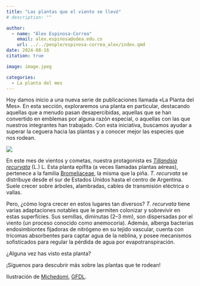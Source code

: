 ```yaml
---
title: "Las plantas que el viento se llevó"
# description: ""

author: 
  - name: "Álex Espinosa-Correa"
    email: alex.espinosa@udea.edu.co
    url: ../../people/espinosa-correa_alex/index.qmd
date: 2024-08-16
citation: true

image: image.jpeg

categories:
  - La planta del mes
---
```


Hoy damos inicio a una nueva serie de publicaciones llamada «La Planta del Mes». En esta sección, exploraremos una planta en particular, destacando aquellas que a menudo pasan desapercibidas, aquellas que se han convertido en emblemas por alguna razón especial, o aquellas con las que nuestros integrantes han trabajado. Con esta iniciativa, buscamos ayudar a superar la ceguera hacia las plantas y a conocer mejor las especies que nos rodean.

![](image.jpeg){fig-align="center" fig-alt="Imagen de una ilustración botánica de Tillandsia recurvata, una planta epífita con hojas finas y curvadas, que crece sobre otras plantas, cables o alambradas. La ilustración muestra la estructura detallada de las hojas y el crecimiento característico de esta especie. Sobre la ilustración, en la parte superior, aparece el nombre científico Tillandsia recurvata en color azul claro, acompañado de un texto en letras más pequeñas que describe a la planta como epífita y perteneciente a la familia Bromeliaceae, la misma familia botánica de la piña. En la esquina superior derecha, el logo de GEOBOTA está en un recuadro verde. En la parte inferior de la imagen, un texto que dice 'La Planta del Mes' está ubicado dentro de una franja verde."}

En este mes de vientos y cometas, nuestra protagonista es [*Tillandsia recurvata*](https://es.wikipedia.org/wiki/Tillandsia_recurvata) (L.) L. Esta planta epífita (a veces llamadas plantas aéreas), pertenece a la familia [Bromeliaceae](https://es.wikipedia.org/wiki/Bromeliaceae), la misma que la piña. *T. recurvata* se distribuye desde el sur de Estados Unidos hasta el centro de Argentina. Suele crecer sobre árboles, alambradas, cables de transmisión eléctrica o vallas.

Pero, ¿cómo logra crecer en estos lugares tan diversos? *T. recurvata* tiene varias adaptaciones notables que le permiten colonizar y sobrevivir en estas superficies. Sus semillas, diminutas (2–3 mm), son dispersadas por el viento (un proceso conocido como anemocoria). Además, alberga bacterias endosimbiontes fijadoras de nitrógeno en su tejido vascular, cuenta con tricomas absorbentes para captar agua de la neblina, y posee mecanismos sofisticados para regular la pérdida de agua por evapotranspiración.

¿Alguna vez has visto esta planta?

¡Síguenos para descubrir más sobre las plantas que te rodean!

Ilustración de <a href="https://commons.wikimedia.org/wiki/File:Summer_Energy_-_Tillandsia_recurvata,_silverpoint,_watercolour,_Jeannine_Cook.jpg">Michedomi</a>, <a href="http://www.gnu.org/copyleft/fdl.html">GFDL</a>.